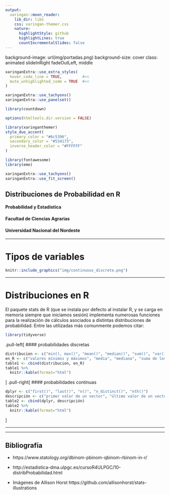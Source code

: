 ```yaml
---
output:
  xaringan::moon_reader:
    lib_dir: libs
    css: xaringan-themer.css
    nature:
      highlightStyle: github
      highlightLines: true
      countIncrementalSlides: false
---
```



background-image: url(img/portadas.png)
background-size: cover
class: animated slideInRight fadeOutLeft, middle



```r
xaringanExtra::use_extra_styles(
  hover_code_line = TRUE,         #<<
  mute_unhighlighted_code = TRUE  #<<
)
```



```r
xaringanExtra::use_tachyons()
xaringanExtra::use_panelset()
```


```r
library(countdown)
```

```r
options(htmltools.dir.version = FALSE)
```

```r
library(xaringanthemer)
style_duo_accent(
  primary_color = "#6c5396",
  secondary_color = "#534173",
  inverse_header_color = "#FFFFFF"
)
```

```r
library(fontawesome)
library(emo)
```


```r
xaringanExtra::use_tachyons()
xaringanExtra::use_fit_screen()
```



## Distribuciones de Probabilidad en R

#### Probabilidad y Estadística 
#### Facultad de Ciencias Agrarias
#### Universidad Nacional del Nordeste


---

# Tipos de variables


        
```r
knitr::include_graphics("img/continuous_discrete.png")
```





---

# Distribuciones en R 

El paquete stats de R (que se instala por defecto al instalar R, y se carga en memoria siempre que iniciamos sesión) implementa numerosas funciones para la realización de cálculos asociados a distintas distribuciones de probabilidad. Entre las utilizadas más comunmente podemos citar:

```r
library(tidyverse)
```


.pull-left[
#### probabilidades discretas
```r
distribucion <- c("min(), max()", "mean()", "median()", "sum()", "var(), sd()")
en_R <- c("valores mínimos y máximos", "media", "mediana", "suma de los valores", "varianza y desviación típica")
table1 <- cbind(distribucion, en_R)
table1 %>%
  knitr::kable(format="html")
```
]
.pull-right[
#### probabilidades continuas
```r
dplyr <- c("first()", "last()", "n()", "n_distinct()", "nth()")
descripción <- c("primer valor de un vector", "último valor de un vector", "el numero de valores en un vector", "número de valores distintos en un vector", "extraer el valor que ocupa la posición n en un vector")
table2 <- cbind(dplyr, descripción)
table2 %>%
  knitr::kable(format="html")
```
]





---





---

## Bibliografía 

* https://www.statology.org/dbinom-pbinom-qbinom-rbinom-in-r/ 

* http://estadistica-dma.ulpgc.es/cursoR4ULPGC/10-distribProbabilidad.html 

* Imágenes de Allison Horst https://github.com/allisonhorst/stats-illustrations 




